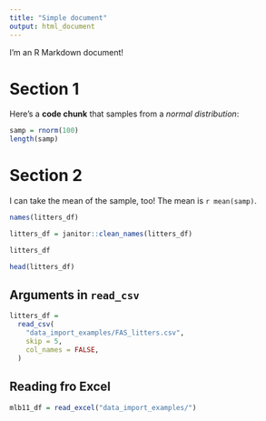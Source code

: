 ```yaml
---
title: "Simple document"
output: html_document
---
```


I'm an R Markdown document! 

# Section 1

Here's a **code chunk** that samples from 
a _normal distribution_:

```r
samp = rnorm(100)
length(samp)
```

# Section 2

I can take the mean of the sample, too!
The mean is `r mean(samp)`.

```r
names(litters_df)

litters_df = janitor::clean_names(litters_df)

```

```r
litters_df

head(litters_df)
```

## Arguments in `read_csv`
```r
litters_df = 
  read_csv(
    "data_import_examples/FAS_litters.csv",
    skip = 5,
    col_names = FALSE,
  )
```

## Reading fro Excel

```r
mlb11_df = read_excel("data_import_examples/")

```




